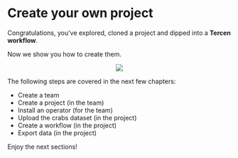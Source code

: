 # Create your own project

Congratulations, you've explored, cloned a project and dipped into a __Tercen workflow__.

Now we show you how to create them.

<center><img src="images/Create_project_crab.png"></center>

The following steps are covered in the next few chapters:

* Create a team
* Create a project (in the team)
* Install an operator (for the team)
* Upload the crabs dataset (in the project)
* Create a workflow (in the project)
* Export data (in the project)

Enjoy the next sections!